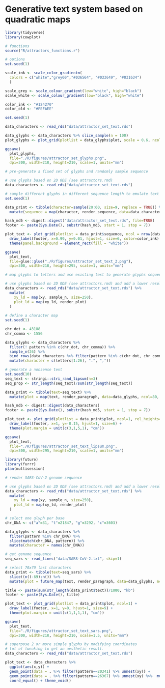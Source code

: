 
# Generative text system based on quadratic maps

```r
library(tidyverse)
library(cowplot)

# functions
source("R/attractors_functions.r")

# options
set.seed(1)

scale_ink <- scale_color_gradientn(
  colors = c("white","grey60","#036564", "#033649", "#031634")
  )

scale_grey <- scale_colour_gradient(low="white", high="black")
scale_white <- scale_colour_gradient(low="black", high="white")

color_ink <- "#124270"
color_old <- "#FEFAEE"

```


```r
set.seed(1)

data_characters <- read_rds("data/attractor_set_text.rds")

data_glyphs <- data_characters %>% slice_sample(n = 100) 
plot_glyphs <- plot_grid(plotlist = data_glyphs$plot, scale = 0.6, ncol = 10)

ggsave(
  plot_glyphs,
  file="./R/figures/attractor_set_glyphs.png",
  dpi=300, width=210, height=210, scale=1, units="mm")

```


```r
# pre-generate a fixed set of glyphs and randomly sample sequence

# use glyphs based on 2D ODE (see attractors.rmd)
data_characters <- read_rds("data/attractor_set_text.rds")

# sample different glyphs in different sequence length to emulate text
set.seed(1)

data_print <- tibble(character=sample(20:60, size=9, replace = TRUE)) %>% 
  mutate(sequence = map(character, render_sequence, data=data_characters$plot, length=60))

hash_md5 <- digest::digest("data/attractor_set_text.rds", file=TRUE)
footer <- paste(Sys.Date(), substr(hash_md5, start = 1, stop = 7))

plot_text <- plot_grid(plotlist = data_print$sequence, ncol = nrow(data_print)) + 
  draw_label(footer, x=0.99, y=0.01, hjust=1, size=6, color=color_ink) +
  theme(panel.background = element_rect(fill = "white"))

ggsave(
  plot_text,
  file=glue::glue("./R/figures/attractor_set_text_2.png"),
  dpi=300, width=210, height=295, scale=1, units="mm")

```

```r
# map glyphs to letters and use existing text to generate glyphs sequence

# use glyphs based on 2D ODE (see attractors.rmd) and add a lower resolution
data_characters <- read_rds("data/attractor_set_text.rds") %>% 
  mutate(
    xy_ld = map(xy, sample_n, size=250),
    plot_ld = map(xy_ld, render_plot)
  )
  
# define a character map
set.seed(1)

chr_dot <- 43188
chr_comma <- 1556

data_glyphs <- data_characters %>% 
  filter(! pattern %in% c(chr_dot, chr_comma)) %>% 
  sample_n(26) %>% 
  bind_rows(data_characters %>% filter(pattern %in% c(chr_dot, chr_comma))) %>%
  mutate(character = c(letters[1:26], ".", ","))

# generate a nonsense text
set.seed(10)
seq_text <- stringi::stri_rand_lipsum(n=3)
seq_prop <- str_length(seq_text)/sum(str_length(seq_text))

data_print <- tibble(text=seq_text) %>% 
  mutate(plot = map(text, render_paragraph, data=data_glyphs, ncol=80, scale=1))

hash_md5 <- digest::digest(data_characters)
footer <- paste(Sys.Date(), substr(hash_md5, start = 1, stop = 7))

plot_text <- plot_grid(plotlist = data_print$plot, ncol=1, rel_heights=c(seq_prop)) +
  draw_label(footer, x=1, y=-0.15, hjust=1, size=6) +
  theme(plot.margin = unit(c(3,1,5,1), "cm")) 

ggsave(
  plot_text,
  file="./R/figures/attractor_set_text_lipsum.png",
  dpi=300, width=295, height=210, scale=1, units="mm")

```

```r
library(future)
library(furrr)
plan(multisession)

# render SARS-CoV-2 genome sequence

# use glyphs based on 2D ODE (see attractors.rmd) and add a lower resolution
data_characters <- read_rds("data/attractor_set_text.rds") %>% 
  mutate(
    xy_ld = map(xy, sample_n, size=250),
    plot_ld = map(xy_ld, render_plot)
  )

# select one glyph per base
chr_DNA <- c("a"=31, "t"=21847, "g"=3292, "c"=3603)

data_glyphs <- data_characters %>% 
  filter(pattern %in% chr_DNA) %>%
  slice(match(chr_DNA, pattern)) %>% 
  mutate(character = names(chr_DNA))

# get genome sequence
seq_sars <- read_lines("data/SARS-CoV-2.txt", skip=1)

# select 70x70 last characters
data_print <- tibble(text=seq_sars) %>% 
  slice((n()-69):n()) %>% 
  mutate(plot = future_map(text, render_paragraph, data=data_glyphs, ncol=70, scale=1))

title <- paste(sum(str_length(data_print$text))/1000, "kb")
footer <- paste(Sys.Date(), title)

plot_text <- plot_grid(plotlist = data_print$plot, ncol=1) +
  draw_label(footer, x=1, y=0, hjust=1, size=9) +
  theme(plot.margin = unit(c(1,1,1,1), "cm")) 

ggsave(
  plot_text,
  file="./R/figures/attractor_set_text_sars.png",
  dpi=300, width=210, height=210, scale=1.5, units="mm")

```


```r
# superpose 2 or more simple glyphs by modifying coordinates
# lot of tweaking to get an aesthetic result.
data_characters <- read_rds("data/attractor_set_text.rds") 

plot_text <- data_characters %>% 
  ggplot(aes(x,y)) +
  geom_point(data = . %>% filter(pattern==20341) %>% unnest(xy)) +
  geom_point(data = . %>% filter(pattern==26367) %>% unnest(xy) %>%  mutate(x=x+0.6, y=y+0)) +
  coord_equal() + theme_void()

```



